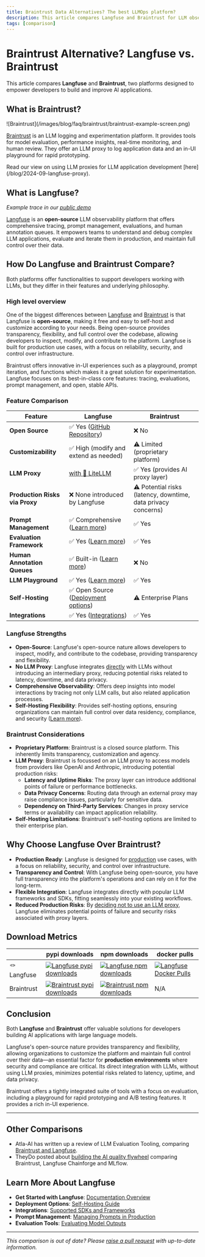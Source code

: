 ```yaml
---
title: Braintrust Data Alternatives? The best LLMOps platform?
description: This article compares Langfuse and Braintrust for LLM observability, analytics, evaluations, testing, and annotation.
tags: [comparison]
---
```


# Braintrust Alternative? Langfuse vs. Braintrust

This article compares **Langfuse** and **Braintrust**, two platforms designed to empower developers to build and improve AI applications.

## What is Braintrust?

<Frame>
  ![Braintrust](/images/blog/faq/braintrust/braintrust-example-screen.png)
</Frame>

[Braintrust](https://www.braintrust.dev/) is an LLM logging and experimentation platform. It provides tools for model evaluation, performance insights, real-time monitoring, and human review. They offer an LLM proxy to log application data and an in-UI playground for rapid prototyping.

<Callout type="info">
  Read our view on using LLM proxies for LLM application development
  [here](/blog/2024-09-langfuse-proxy).
</Callout>

## What is Langfuse?

<CloudflareVideo
  videoId="be2a8276c589a0de39ab846d505cf731"
  aspectRatio={1.516}
  gifStyle
  className="block dark:hidden"
/>
<CloudflareVideo
  videoId="835959b1fbe097cd396e7b20cd5cf91e"
  aspectRatio={1.516}
  gifStyle
  className="hidden dark:block"
/>
_Example trace in our [public demo](/docs/demo)_

[Langfuse](https://github.com/langfuse/langfuse) is an **open-source** LLM observability platform that offers comprehensive tracing, prompt management, evaluations, and human annotation queues. It empowers teams to understand and debug complex LLM applications, evaluate and iterate them in production, and maintain full control over their data.

## How Do Langfuse and Braintrust Compare?

Both platforms offer functionalities to support developers working with LLMs, but they differ in their features and underlying philosophy.

### High level overview

One of the biggest differences between [Langfuse](https://www.langfuse.com/) and [Braintrust](https://www.braintrust.dev/) is that Langfuse is **open-source**, making it free and easy to self-host and customize according to your needs. Being open-source provides transparency, flexibility, and full control over the codebase, allowing developers to inspect, modify, and contribute to the platform.
Langfuse is built for production use cases, with a focus on reliability, security, and control over infrastructure.

Braintrust offers innovative in-UI experiences such as a playground, prompt iteration, and functions which makes it a great solution for experimentation. Langfuse focuses on its best-in-class core features: tracing, evaluations, prompt management, and open, stable APIs.

### Feature Comparison

| Feature                        | **Langfuse**                                                          | **Braintrust**                                                |
| ------------------------------ | --------------------------------------------------------------------- | ------------------------------------------------------------- |
| **Open Source**                | ✅ Yes ([GitHub Repository](https://github.com/langfuse/langfuse))    | ❌ No                                                         |
| **Customizability**            | ✅ High (modify and extend as needed)                                 | ⚠️ Limited (proprietary platform)                             |
| **LLM Proxy**                  | [with 🚅 LiteLLM](https://oss-llmops-stack.com/)                                           | ✅ Yes (provides AI proxy layer)                              |
| **Production Risks via Proxy** | ❌ None introduced by Langfuse                                        | ⚠️ Potential risks (latency, downtime, data privacy concerns) |
| **Prompt Management**          | ✅ Comprehensive ([Learn more](/docs/prompts/get-started))            | ✅ Yes                                                        |
| **Evaluation Framework**       | ✅ Yes ([Learn more](/docs/scores/overview))                          | ✅ Yes                                                        |
| **Human Annotation Queues**    | ✅ Built-in ([Learn more](/docs/scores/annotation#annotation-queues)) | ❌ No                                                         |
| **LLM Playground**             | ✅ Yes ([Learn more](/docs/playground))                               | ✅ Yes                                                        |
| **Self-Hosting**               | ✅ Open Source ([Deployment options](/self-hosting))                  | ⚠️ Enterprise Plans                                           |
| **Integrations**               | ✅ Yes ([Integrations](/integrations))                  | ✅ Yes                                                        |


### Langfuse Strengths

- **Open-Source**: Langfuse's open-source nature allows developers to inspect, modify, and contribute to the codebase, providing transparency and flexibility.
- **No LLM Proxy**: Langfuse integrates [directly](/blog/2024-09-langfuse-proxy) with LLMs without introducing an intermediary proxy, reducing potential risks related to latency, downtime, and data privacy.
- **Comprehensive Observability**: Offers deep insights into model interactions by tracing not only LLM calls, but also related application processes.
- **Self-Hosting Flexibility**: Provides self-hosting options, ensuring organizations can maintain full control over data residency, compliance, and security ([Learn more](/self-hosting)).

### Braintrust Considerations

- **Proprietary Platform**: Braintrust is a closed source platform. This inherently limits transparency, customization and agency.
- **LLM Proxy**: Braintrust is focussed on an LLM proxy to access models from providers like OpenAI and Anthropic, introducing potential production risks:
  - **Latency and Uptime Risks**: The proxy layer can introduce additional points of failure or performance bottlenecks.
  - **Data Privacy Concerns**: Routing data through an external proxy may raise compliance issues, particularly for sensitive data.
  - **Dependency on Third-Party Services**: Changes in proxy service terms or availability can impact application reliability.
- **Self-Hosting Limitations**: Braintrust's self-hosting options are limited to their enterprise plan.

## Why Choose Langfuse Over Braintrust?

- **Production Ready**: Langfuse is designed for [production](https://www.thoughtworks.com/radar/platforms/langfuse) use cases, with a focus on reliability, security, and control over infrastructure.
- **Transparency and Control**: With Langfuse being open-source, you have full transparency into the platform's operations and can rely on it for the long-term.
- **Flexible Integration**: Langfuse integrates directly with popular LLM frameworks and SDKs, fitting seamlessly into your existing workflows.
- **Reduced Production Risks**: By [deciding not to use an LLM proxy](/blog/2024-09-langfuse-proxy), Langfuse eliminates potential points of failure and security risks associated with proxy layers.

## Download Metrics

|             | pypi downloads                                                                                                                                                           | npm downloads                                                                                                                                                               | docker pulls                                                                                                                                                                              |
| ----------- | ------------------------------------------------------------------------------------------------------------------------------------------------------------------------ | --------------------------------------------------------------------------------------------------------------------------------------------------------------------------- | ----------------------------------------------------------------------------------------------------------------------------------------------------------------------------------------- |
| 🪢 Langfuse | [![Langfuse pypi downloads](https://img.shields.io/pypi/dm/langfuse?style=for-the-badge&label=%20&labelColor=black&color=orange)](https://pypi.org/project/langfuse/)     | [![Langfuse npm downloads](https://img.shields.io/npm/dm/langfuse?style=for-the-badge&label=%20&labelColor=black&color=orange)](https://www.npmjs.com/package/langfuse)     | [![Langfuse Docker Pulls](https://img.shields.io/docker/pulls/langfuse/langfuse?style=for-the-badge&label=%20&labelColor=black&color=orange)](https://hub.docker.com/r/langfuse/langfuse) |
| Braintrust  | [![Braintrust pypi downloads](https://img.shields.io/pypi/dm/braintrust?style=for-the-badge&label=%20&labelColor=black&color=grey)](https://pypi.org/project/braintrust) | [![Braintrust npm downloads](https://img.shields.io/npm/dm/braintrust?style=for-the-badge&label=%20&labelColor=black&color=grey)](https://www.npmjs.com/package/braintrust) | N/A                                                                                                                                                                                       |

## Conclusion

Both **Langfuse** and **Braintrust** offer valuable solutions for developers building AI applications with large language models.

Langfuse's open-source nature provides transparency and flexibility, allowing organizations to customize the platform and maintain full control over their data—an essential factor for **production environments** where security and compliance are critical. Its direct integration with LLMs, without using LLM proxies, minimizes potential risks related to latency, uptime, and data privacy.

Braintrust offers a tightly integrated suite of tools with a focus on evaluation, including a playground for rapid prototyping and A/B testing features. It provides a rich in-UI experience.

---

## Other Comparisons

- Atla-AI has written up a review of LLM Evaluation Tooling, comparing [Braintrust and Langfuse](https://www.atla-ai.com/post/llm-evaluation-tooling-review).
- TheyDo posted about [building the AI quality flywheel](https://www.theydo.com/blog/articles/building-the-ai-quality-flywheel-how-theydo-turns-user-feedback-into-better-ai) comparing Braintrust, Langfuse Chainforge and MLflow.

## Learn More About Langfuse

- **Get Started with Langfuse**: [Documentation Overview](/docs)
- **Deployment Options**: [Self-Hosting Guide](/self-hosting)
- **Integrations**: [Supported SDKs and Frameworks](/integrations)
- **Prompt Management**: [Managing Prompts in Production](/docs/prompts/get-started)
- **Evaluation Tools**: [Evaluating Model Outputs](/docs/scores/overview)

---

_This comparison is out of date? Please [raise a pull request](https://github.com/langfuse/langfuse-docs/tree/main/pages/faq/all) with up-to-date information._
